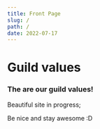 ```yaml
---
title: Front Page
slug: /
path: /
date: 2022-07-17
---
```


# Guild values

### The are our guild values!

Beautiful site in progress; 

Be nice and stay awesome :D